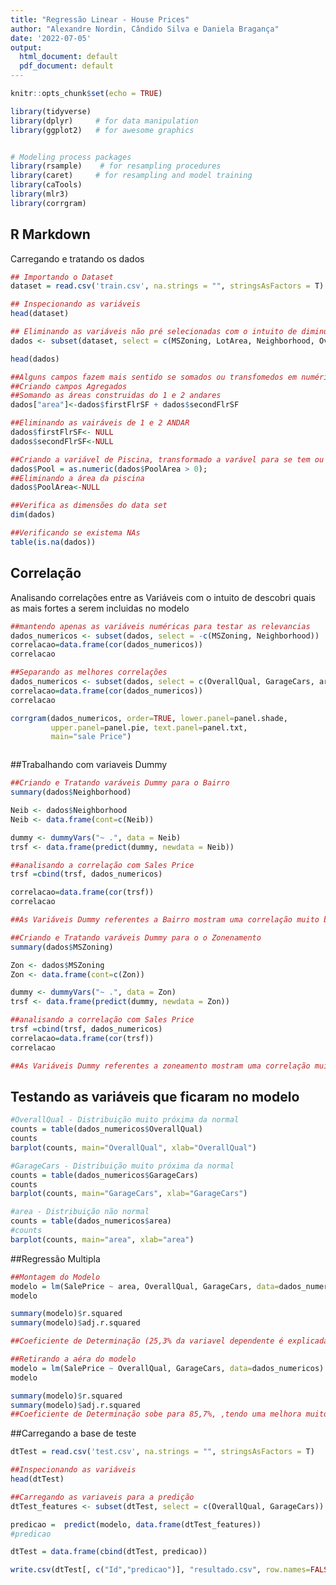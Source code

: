 ```yaml
---
title: "Regressão Linear - House Prices"
author: "Alexandre Nordin, Cândido Silva e Daniela Bragança"
date: '2022-07-05'
output:
  html_document: default
  pdf_document: default
---
```


```r
knitr::opts_chunk$set(echo = TRUE)

library(tidyverse)
library(dplyr)     # for data manipulation
library(ggplot2)   # for awesome graphics


# Modeling process packages
library(rsample)    # for resampling procedures
library(caret)     # for resampling and model training
library(caTools)
library(mlr3)
library(corrgram)
```

## R Markdown

Carregando e tratando os dados
```r

## Importando o Dataset
dataset = read.csv('train.csv', na.strings = "", stringsAsFactors = T)

## Inspecionando as variáveis
head(dataset)

## Eliminando as variáveis não pré selecionadas com o intuito de diminuir o modelo do exercício
dados <- subset(dataset, select = c(MSZoning, LotArea, Neighborhood, OverallQual, YearBuilt, YearRemodAdd,  FullBath, HalfBath,  BedroomAbvGr, KitchenAbvGr, GarageCars, PoolArea, MiscVal, SalePrice, firstFlrSF, secondFlrSF))

head(dados)

##Alguns campos fazem mais sentido se somados ou transfomedos em numéricos
##Criando campos Agregados
##Somando as áreas construidas do 1 e 2 andares
dados["area"]<-dados$firstFlrSF + dados$secondFlrSF

##Eliminando as vairáveis de 1 e 2 ANDAR
dados$firstFlrSF<- NULL
dados$secondFlrSF<-NULL

##Criando a variável de Piscina, transformado a varável para se tem ou não piscina
dados$Pool = as.numeric(dados$PoolArea > 0);
##Eliminando a área da piscina
dados$PoolArea<-NULL

##Verifica as dimensões do data set
dim(dados)

##Verificando se existema NAs
table(is.na(dados))

```

## Correlação

Analisando correlações entre as Variáveis com o intuito de descobri quais as mais fortes a serem incluidas no modelo
```r

##mantendo apenas as variáveis numéricas para testar as relevancias
dados_numericos <- subset(dados, select = -c(MSZoning, Neighborhood))
correlacao=data.frame(cor(dados_numericos))
correlacao

##Separando as melhores correlações
dados_numericos <- subset(dados, select = c(OverallQual, GarageCars, area, SalePrice))
correlacao=data.frame(cor(dados_numericos))
correlacao

corrgram(dados_numericos, order=TRUE, lower.panel=panel.shade,
         upper.panel=panel.pie, text.panel=panel.txt,
         main="sale Price")



```


##Trabalhando com variaveis Dummy
```r
##Criando e Tratando varáveis Dummy para o Bairro
summary(dados$Neighborhood)

Neib <- dados$Neighborhood
Neib <- data.frame(cont=c(Neib))

dummy <- dummyVars("~ .", data = Neib)
trsf <- data.frame(predict(dummy, newdata = Neib))

##analisando a correlação com Sales Price
trsf =cbind(trsf, dados_numericos)

correlacao=data.frame(cor(trsf))
correlacao

##As Variáveis Dummy referentes a Bairro mostram uma correlação muito baixa, então não incluiremos no modelo

##Criando e Tratando varáveis Dummy para o o Zonenamento
summary(dados$MSZoning)

Zon <- dados$MSZoning
Zon <- data.frame(cont=c(Zon))

dummy <- dummyVars("~ .", data = Zon)
trsf <- data.frame(predict(dummy, newdata = Zon))

##analisando a correlação com Sales Price
trsf =cbind(trsf, dados_numericos)
correlacao=data.frame(cor(trsf))
correlacao

##As Variáveis Dummy referentes a zoneamento mostram uma correlação muito baixa, então não incluiremos no modelo

```

## Testando as variáveis que ficaram no modelo

```r
#OverallQual - Distribuição muito próxima da normal
counts = table(dados_numericos$OverallQual)
counts
barplot(counts, main="OverallQual", xlab="OverallQual")

#GarageCars - Distribuição muito próxima da normal
counts = table(dados_numericos$GarageCars)
counts
barplot(counts, main="GarageCars", xlab="GarageCars")

#area - Distribuição não normal
counts = table(dados_numericos$area)
#counts
barplot(counts, main="area", xlab="area")
```

##Regressão Multipla 
```r

##Montagem do Modelo 
modelo = lm(SalePrice ~ area, OverallQual, GarageCars, data=dados_numericos)
modelo

summary(modelo)$r.squared 
summary(modelo)$adj.r.squared

##Coeficiente de Determinação (25,3% da variavel dependente é explicada pelas variaveis explanatórias) R2 ajustado

##Retirando a aéra do modelo
modelo = lm(SalePrice ~ OverallQual, GarageCars, data=dados_numericos)
modelo

summary(modelo)$r.squared 
summary(modelo)$adj.r.squared
##Coeficiente de Determinação sobe para 85,7%, ,tendo uma melhora muito significativa no modelo

```

##Carregando a base de teste

```r

dtTest = read.csv('test.csv', na.strings = "", stringsAsFactors = T)

##Inspecionando as variáveis
head(dtTest)

##Carregando as variaveis para a predição
dtTest_features <- subset(dtTest, select = c(OverallQual, GarageCars))

predicao =  predict(modelo, data.frame(dtTest_features))
#predicao

dtTest = data.frame(cbind(dtTest, predicao))

write.csv(dtTest[, c("Id","predicao")], "resultado.csv", row.names=FALSE, quote=FALSE)

```